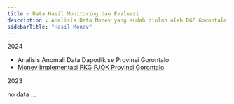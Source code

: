 ```yaml
---
title : Data Hasil Monitoring dan Evaluasi
description : Analisis Data Monev yang sudah diolah oleh BGP Gorontalo
sidebarTitle: "Hasil Monev"
---
```


<Tip>2024</Tip>

- Analisis Anomali Data Dapodik se Provinsi Gorontalo
- [Monev Implementasi PKG PJOK Provinsi Gorontalo](http://s.id/MonevPJOK24)


<Tip>2023</Tip>

no data ...